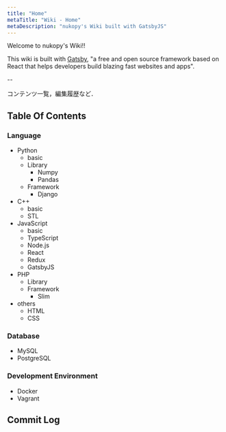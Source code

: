 ```yaml
---
title: "Home"
metaTitle: "Wiki - Home"
metaDescription: "nukopy's Wiki built with GatsbyJS"
---
```



Welcome to nukopy's Wiki!!

This wiki is built with [Gatsby](https://www.gatsbyjs.org/), "a free and open source framework based on React that helps developers build blazing fast websites and apps".

--

コンテンツ一覧，編集履歴など．

## Table Of Contents

<!-- <TableOfContents />  -->

### Language

- Python
  - basic
  - Library
    - Numpy
    - Pandas
  - Framework
    - Django
- C++
  - basic
  - STL
- JavaScript
  - basic
  - TypeScript
  - Node.js
  - React
  - Redux
  - GatsbyJS
- PHP
  - Library
  - Framework
    - Slim
- others
  - HTML
  - CSS

### Database

- MySQL
- PostgreSQL

### Development Environment

- Docker
- Vagrant

## Commit Log

<CommitLog />
